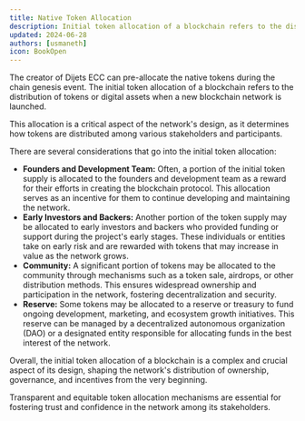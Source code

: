 ```yaml
---
title: Native Token Allocation
description: Initial token allocation of a blockchain refers to the distribution of native tokens when a new blockchain network is launched.
updated: 2024-06-28
authors: [usmaneth]
icon: BookOpen
---
```


The creator of Dijets ECC can pre-allocate the native tokens during the chain genesis event. The initial token allocation of a blockchain refers to the distribution of tokens or digital assets when a new blockchain network is launched.

This allocation is a critical aspect of the network's design, as it determines how tokens are distributed among various stakeholders and participants.

There are several considerations that go into the initial token allocation:

- **Founders and Development Team:** Often, a portion of the initial token supply is allocated to the founders and development team as a reward for their efforts in creating the blockchain protocol. This allocation serves as an incentive for them to continue developing and maintaining the network.
- **Early Investors and Backers:** Another portion of the token supply may be allocated to early investors and backers who provided funding or support during the project's early stages. These individuals or entities take on early risk and are rewarded with tokens that may increase in value as the network grows.
- **Community:** A significant portion of tokens may be allocated to the community through mechanisms such as a token sale, airdrops, or other distribution methods. This ensures widespread ownership and participation in the network, fostering decentralization and security.
- **Reserve:** Some tokens may be allocated to a reserve or treasury to fund ongoing development, marketing, and ecosystem growth initiatives. This reserve can be managed by a decentralized autonomous organization (DAO) or a designated entity responsible for allocating funds in the best interest of the network.

Overall, the initial token allocation of a blockchain is a complex and crucial aspect of its design, shaping the network's distribution of ownership, governance, and incentives from the very beginning.

Transparent and equitable token allocation mechanisms are essential for fostering trust and confidence in the network among its stakeholders.